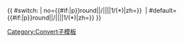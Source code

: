 {{ #switch: {{{zh}}}
| no={{convert/{{#if:{{{4|}}}|s}}{{#if:{{{3|}}}|p}}round{{{s|}}}{{{i|}}}|{{{1}}}|{{{2}}}/{{{b}}}|{{{3}}}|{{{4}}}|{{{j}}}|1/({{{2}}}*{{{b}}})|zh={{{zh}}}}}&nbsp;{{convert/four{{{y}}}|zh={{{zh}}}}}
| #default={{convert/{{#if:{{{4|}}}|s}}{{#if:{{{3|}}}|p}}round{{{s|}}}{{{i|}}}|{{{1}}}|{{{2}}}/{{{b}}}|{{{3}}}|{{{4}}}|{{{j}}}|1/({{{2}}}*{{{b}}})|zh={{{zh}}}}}{{convert/four{{{y}}}|zh={{{zh}}}}}
}}<noinclude>
[[Category:Convert子模板]]
</noinclude>